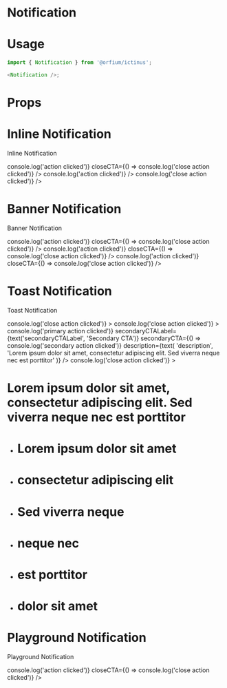 
<Meta title="Design System/Notification" component={Notification} />

# Notification

# Usage

```js
import { Notification } from '@orfium/ictinus';

<Notification />;
```

# Props

<Props of={Notification} />

# Inline Notification

Inline Notification

<Preview>
  <Story name="Inline Notification" parameters={{ decorators: [withKnobs] }}>
    <Stack>
      <PresentComponent name="" width={768}>
        <Notification
          message={text('message', 'Informative Message')}
          variant="inline"
          type={select('type', ['success', 'error', 'info', 'warning'], 'success')}
          withIcon={boolean('withIcon', true)}
          withFilling={boolean('withFilling', false)}
        />
      </PresentComponent>
      <PresentComponent name="" width={768}>
        <Notification
          message={text('message', 'Informative Message')}
          variant="inline"
          type={select('type', ['success', 'error', 'info', 'warning'], 'success')}
          withIcon={boolean('withIcon', true)}
          withFilling={boolean('withFilling', false)}
          primaryCTALabel={text('primaryCTALabel', 'Action')}
          primaryCTA={() => console.log('action clicked')}
          closeCTA={() => console.log('close action clicked')}
        />
      </PresentComponent>
      <PresentComponent name="" width={768}>
        <Notification
          message={text('message', 'Informative Message')}
          variant="inline"
          type={select('type', ['success', 'error', 'info', 'warning'], 'success')}
          withIcon={boolean('withIcon', true)}
          withFilling={boolean('withFilling', false)}
          primaryCTALabel={text('primaryCTALabel', 'Action')}
          primaryCTA={() => console.log('action clicked')}
        />
      </PresentComponent>
      <PresentComponent name="" width={768}>
        <Notification
          withIcon={boolean('withIcon', true)}
          withFilling={boolean('withFilling', false)}
          message={text('message', 'Informative Message')}
          variant="inline"
          type={select('type', ['success', 'error', 'info', 'warning'], 'success')}
          closeCTA={() => console.log('close action clicked')}
        />
      </PresentComponent>
    </Stack>
  </Story>
</Preview>

# Banner Notification

Banner Notification

<Preview>
  <Story name="Banner Notification" parameters={{ decorators: [withKnobs] }}>
    <PresentComponent name="" width={1024}>
      <NotificationsContainer
        position={select(
          'position',
          ['top-right', 'top-left', 'bottom-left', 'bottom-right'],
          'bottom-right'
        )}
      >
        <Notification
          withFilling={boolean('withFilling', false)}
          withIcon={boolean('icon', true)}
          title={text('title', 'This is the heading:')}
          message={text('message', 'This is the info')}
          type={select('type', ['success', 'error', 'info', 'warning'], 'success')}
          variant="banner"
          primaryCTALabel={text('primaryCTALabel', 'Action')}
          primaryCTA={() => console.log('action clicked')}
          closeCTA={() => console.log('close action clicked')}
        />
        <Notification
          withFilling={boolean('withFilling', false)}
          withIcon={boolean('icon', true)}
          title={text('title', 'This is the heading:')}
          message={text('message', 'This is the info')}
          type={select('type', ['success', 'error', 'info', 'warning'], 'success')}
          variant="banner"
          primaryCTALabel={text('primaryCTALabel', 'Action')}
          primaryCTA={() => console.log('action clicked')}
          closeCTA={() => console.log('close action clicked')}
        />
        <Notification
          withFilling={boolean('withFilling', false)}
          withIcon={boolean('icon', true)}
          title={text('title', 'This is the heading:')}
          message={text('message', 'This is the info')}
          type={select('type', ['success', 'error', 'info', 'warning'], 'success')}
          variant="banner"
          primaryCTALabel={text('primaryCTALabel', 'Action')}
          primaryCTA={() => console.log('action clicked')}
          closeCTA={() => console.log('close action clicked')}
        />
      </NotificationsContainer>
    </PresentComponent>
  </Story>
</Preview>

# Toast Notification

Toast Notification

<Preview>
  <Story name="Toast Notifiction" parameters={{ decorators: [withKnobs] }}>
    <PresentComponent name="" width={768}>
      <Stack>
        <Toast
          message="Branded2 colored Toast"
          type="branded2"
          closeCTA={() => console.log('close action clicked')}
        ></Toast>
        <Toast
          message={text('message', 'Informative Message')}
          type={select('type', ['success', 'error', 'info', 'warning'], 'success')}
          closeCTA={() => console.log('close action clicked')}
        >
          <NotificationVisual
            title={text('title', 'Message heading')}
            primaryCTALabel={text('primaryCTALabel', 'Primary CTA')}
            primaryCTA={() => console.log('primary action clicked')}
            secondaryCTALabel={text('secondaryCTALabel', 'Secondary CTA')}
            secondaryCTA={() => console.log('secondary action clicked')}
            description={text(
              'description',
              'Lorem ipsum dolor sit amet, consectetur adipiscing elit. Sed viverra neque nec est porttitor'
            )}
          />
        </Toast>
        <Toast
          message="Default colored Toast"
          type="generic"
          closeCTA={() => console.log('close action clicked')}
        >
          <div>
            <h1>
              Lorem ipsum dolor sit amet, consectetur adipiscing elit. Sed viverra neque nec est
              porttitor
            </h1>
            <ul>
              <li>
                <h1>Lorem ipsum dolor sit amet</h1>
              </li>
              <li>
                <h1>consectetur adipiscing elit</h1>
              </li>
              <li>
                <h1>Sed viverra neque</h1>
              </li>
              <li>
                <h1>neque nec</h1>
              </li>
              <li>
                <h1>est porttitor</h1>
              </li>
              <li>
                <h1>dolor sit amet</h1>
              </li>
            </ul>
          </div>
        </Toast>
      </Stack>
    </PresentComponent>
  </Story>
</Preview>

# Playground Notification

Playground Notification

<Preview>
  <Story name="Playground Notification" parameters={{ decorators: [withKnobs] }}>
    <PresentComponent name="" width={768}>
      <Notification
        withIcon={boolean('withIcon', true)}
        withFilling={boolean('withFilling', false)}
        title={text('title', 'This is the heading:')}
        message={text('message', 'This is the info')}
        variant={select('variant', ['inline', 'banner', 'modal', 'toast'], 'inline')}
        type={select('type', ['success', 'error', 'info', 'warning'], 'success')}
        primaryCTALabel={text('primaryCTALabel', 'Action')}
        primaryCTA={() => console.log('action clicked')}
        closeCTA={() => console.log('close action clicked')}
      />
    </PresentComponent>
  </Story>
</Preview>
